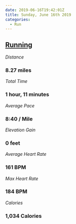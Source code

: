 ```yaml
---
date: 2019-06-16T19:42:01Z
title: Sunday, June 16th 2019
categories:
  - Run
---
```

## [Running](https://www.strava.com/activities/2456201856)

_Distance_

### 8.27 miles

_Total Time_

### 1 hour, 11 minutes

_Average Pace_

### 8:40 / Mile

_Elevation Gain_

### 0 feet

_Average Heart Rate_

### 161 BPM

_Max Heart Rate_

### 184 BPM

_Calories_

### 1,034 Calories